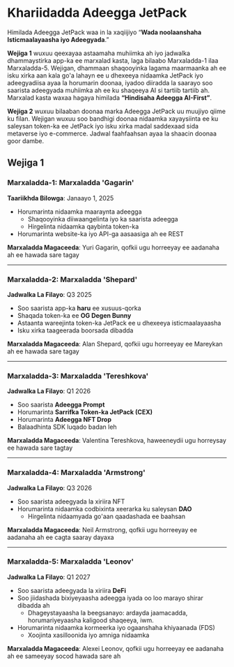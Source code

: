 # Khariidadda Adeegga JetPack

Himilada Adeegga JetPack waa in la xaqiijiyo “**Wada noolaanshaha Isticmaalayaasha iyo Adeegyada**.”

**Wejiga 1** wuxuu qeexayaa astaamaha muhiimka ah iyo jadwalka dhammaystirka app-ka ee marxalad kasta, laga bilaabo Marxaladda-1 ilaa Marxaladda-5. Wejigan, dhammaan shaqooyinka lagama maarmaanka ah ee isku xirka aan kala go'a lahayn ee u dhexeeya nidaamka JetPack iyo adeegyadiisa ayaa la horumarin doonaa, iyadoo diiradda la saarayo soo saarista adeegyada muhiimka ah ee ku shaqeeya AI si tartiib tartiib ah. Marxalad kasta waxaa hagaya himilada **“Hindisaha Adeegga AI-First”**.

**Wejiga 2** wuxuu bilaaban doonaa marka Adeegga JetPack uu muujiyo qiime ku filan. Wejigan wuxuu soo bandhigi doonaa nidaamka xayaysiinta ee ku saleysan token-ka ee JetPack iyo isku xirka madal saddexaad sida metaverse iyo e-commerce. Jadwal faahfaahsan ayaa la shaacin doonaa goor dambe.


## Wejiga 1

### **Marxaladda-1: Marxaladda 'Gagarin'**
**Taariikhda Bilowga**: Janaayo 1, 2025

- Horumarinta nidaamka maaraynta adeegga
  - Shaqooyinka diiwaangelinta iyo ka saarista adeegga
  - Hirgelinta nidaamka qaybinta token-ka
- Horumarinta website-ka iyo API-ga aasaasiga ah ee REST

**Marxaladda Magaceeda**: Yuri Gagarin, qofkii ugu horreeyay ee aadanaha ah ee hawada sare tagay

---

### **Marxaladda-2: Marxaladda 'Shepard'**
**Jadwalka La Filayo**: Q3 2025

- Soo saarista app-ka **haru** ee xusuus-qorka
- Shaqada token-ka ee **OG Degen Bunny**
- Astaanta wareejinta token-ka JetPack ee u dhexeeya isticmaalayaasha
- Isku xirka taageerada boorsada dibadda

**Marxaladda Magaceeda**: Alan Shepard, qofkii ugu horreeyay ee Mareykan ah ee hawada sare tagay

---

### **Marxaladda-3: Marxaladda 'Tereshkova'**
**Jadwalka La Filayo**: Q1 2026

- Soo saarista **Adeegga Prompt**
- Horumarinta **Sarrifka Token-ka JetPack (CEX)**
- Horumarinta **Adeegga NFT Drop**
- Balaadhinta SDK luqado badan leh

**Marxaladda Magaceeda**: Valentina Tereshkova, haweeneydii ugu horreysay ee hawada sare tagtay

---

### **Marxaladda-4: Marxaladda 'Armstrong'**
**Jadwalka La Filayo**: Q3 2026

- Soo saarista adeegyada la xiriira NFT
- Horumarinta nidaamka codbixinta xeerarka ku saleysan **DAO**
  - Hirgelinta nidaamyada go'aan qaadashada ee baahsan

**Marxaladda Magaceeda**: Neil Armstrong, qofkii ugu horreeyay ee aadanaha ah ee cagta saaray dayaxa

---

### **Marxaladda-5: Marxaladda 'Leonov'**
**Jadwalka La Filayo**: Q1 2027

- Soo saarista adeegyada la xiriira **DeFi**
- Soo jiidashada bixiyeyaasha adeegga iyada oo loo marayo shirar dibadda ah
  - Dhageystayaasha la beegsanayo: ardayda jaamacadda, horumariyeyaasha kaligood shaqeeya, iwm.
- Horumarinta nidaamka kormeerka iyo ogaanshaha khiyaanada (FDS)
  - Xoojinta xasilloonida iyo amniga nidaamka

**Marxaladda Magaceeda**: Alexei Leonov, qofkii ugu horreeyay ee aadanaha ah ee sameeyay socod hawada sare ah